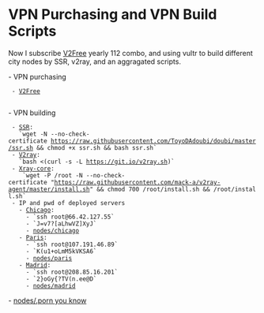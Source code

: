 = VPN Purchasing and VPN Build Scripts =
 
Now I subscribe [[https://w1.v2free.net|V2Free]] yearly 112 combo, and using vultr to build different city nodes by SSR, v2ray, and an aggragated scripts.

- VPN purchasing
  - [[https://w1.v2free.net|V2Free]]
   
- VPN building
  - [[https://github.com/ToyoDAdoubi/doubi|SSR]]:
    `wget -N --no-check-certificate https://raw.githubusercontent.com/ToyoDAdoubi/doubi/master/ssr.sh && chmod +x ssr.sh && bash ssr.sh`
  - [[https://github.com/233boy/v2ray|V2ray]]:
    `bash <(curl -s -L https://git.io/v2ray.sh)`
  - [[https://github.com/mack-a/v2ray-agent|Xray-core]]:
     `wget -P /root -N --no-check-certificate "https://raw.githubusercontent.com/mack-a/v2ray-agent/master/install.sh" && chmod 700 /root/install.sh && /root/install.sh`
  - IP and pwd of deployed servers
    - [[https://my.vultr.com/subs/?id=4e95ebc3-0bb4-4608-9dc5-f4d9cf0c4819|Chicago]]:
      - `ssh root@66.42.127.55`
      - `J=v7?[aLhwVZ]XyJ`
      - [[nodes/chicago]]
    - [[https://my.vultr.com/subs/?id=613666a7-6faa-4cc8-b2d1-fc6ec2b8b5d8|Paris]]: 
      - `ssh root@107.191.46.89` 
      - `K(u1+oLmM5kVKSA6`
      - [[nodes/paris]]
    - [[https://my.vultr.com/subs/?id=52163ab0-ccb9-4dfa-a172-1e472914226a|Madrid]]: 
      - `ssh root@208.85.16.201` 
      - `2}oGy{?TV(n.ee@D`
      - [[nodes/madrid]]
- [[nodes/.porn you know]]
